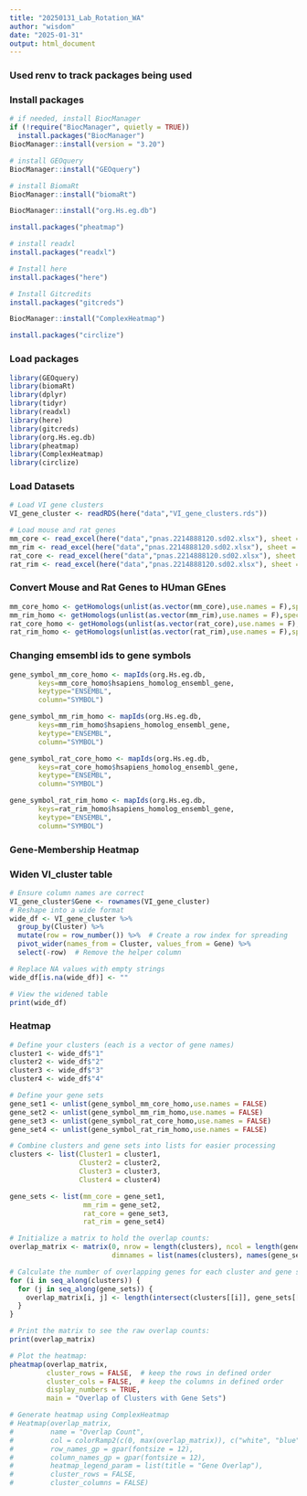 ```yaml
---
title: "20250131_Lab_Rotation_WA"
author: "wisdom"
date: "2025-01-31"
output: html_document
---
```


### Used renv to track packages being used


### Install packages
```r
# if needed, install BiocManager
if (!require("BiocManager", quietly = TRUE))
  install.packages("BiocManager")
BiocManager::install(version = "3.20")

# install GEOquery
BiocManager::install("GEOquery")

# install BiomaRt
BiocManager::install("biomaRt")

BiocManager::install("org.Hs.eg.db")

install.packages("pheatmap")

# install readxl
install.packages("readxl")

# Install here
install.packages("here")

# Install Gitcredits
install.packages("gitcreds")

BiocManager::install("ComplexHeatmap")

install.packages("circlize")
```


### Load packages
```r
library(GEOquery)
library(biomaRt)
library(dplyr)
library(tidyr)
library(readxl)
library(here)
library(gitcreds)
library(org.Hs.eg.db)
library(pheatmap)
library(ComplexHeatmap)
library(circlize)
```

### Load Datasets
```r
# Load VI gene clusters
VI_gene_cluster <- readRDS(here("data","VI_gene_clusters.rds"))

# Load mouse and rat genes
mm_core <- read_excel(here("data","pnas.2214888120.sd02.xlsx"), sheet = "Annotation- MM Core", range =cell_cols("A"))
mm_rim <- read_excel(here("data","pnas.2214888120.sd02.xlsx"), sheet = "Annotation-MM Rim", range =cell_cols("A"))
rat_core <- read_excel(here("data","pnas.2214888120.sd02.xlsx"), sheet = "Annotation Rat Core", range =cell_cols("A"))
rat_rim <- read_excel(here("data","pnas.2214888120.sd02.xlsx"), sheet = "Annotation-Rat Rim", range =cell_cols("A"))
```

### Convert Mouse and Rat Genes to HUman GEnes
```r
mm_core_homo <- getHomologs(unlist(as.vector(mm_core),use.names = F),species_from = "mus_musculus", species_to = "homo_sapiens")
mm_rim_homo <- getHomologs(unlist(as.vector(mm_rim),use.names = F),species_from = "mus_musculus", species_to = "homo_sapiens")
rat_core_homo <- getHomologs(unlist(as.vector(rat_core),use.names = F),species_from = "rattus_norvegicus", species_to = "homo_sapiens")
rat_rim_homo <- getHomologs(unlist(as.vector(rat_rim),use.names = F),species_from = "rattus_norvegicus", species_to = "homo_sapiens")
```


### Changing emsembl ids to gene symbols

```r
gene_symbol_mm_core_homo <- mapIds(org.Hs.eg.db,
       keys=mm_core_homo$hsapiens_homolog_ensembl_gene,
       keytype="ENSEMBL",
       column="SYMBOL")

gene_symbol_mm_rim_homo <- mapIds(org.Hs.eg.db,
       keys=mm_rim_homo$hsapiens_homolog_ensembl_gene,
       keytype="ENSEMBL",
       column="SYMBOL")

gene_symbol_rat_core_homo <- mapIds(org.Hs.eg.db,
       keys=rat_core_homo$hsapiens_homolog_ensembl_gene,
       keytype="ENSEMBL",
       column="SYMBOL")

gene_symbol_rat_rim_homo <- mapIds(org.Hs.eg.db,
       keys=rat_rim_homo$hsapiens_homolog_ensembl_gene,
       keytype="ENSEMBL",
       column="SYMBOL")

```

### Gene-Membership Heatmap

### Widen VI_cluster table
```r
# Ensure column names are correct
VI_gene_cluster$Gene <- rownames(VI_gene_cluster)
# Reshape into a wide format
wide_df <- VI_gene_cluster %>%
  group_by(Cluster) %>%
  mutate(row = row_number()) %>%  # Create a row index for spreading
  pivot_wider(names_from = Cluster, values_from = Gene) %>%
  select(-row)  # Remove the helper column

# Replace NA values with empty strings
wide_df[is.na(wide_df)] <- ""

# View the widened table
print(wide_df)

```

### Heatmap
```r
# Define your clusters (each is a vector of gene names)
cluster1 <- wide_df$"1"
cluster2 <- wide_df$"2"
cluster3 <- wide_df$"3"
cluster4 <- wide_df$"4"

# Define your gene sets
gene_set1 <- unlist(gene_symbol_mm_core_homo,use.names = FALSE)
gene_set2 <- unlist(gene_symbol_mm_rim_homo,use.names = FALSE)
gene_set3 <- unlist(gene_symbol_rat_core_homo,use.names = FALSE)
gene_set4 <- unlist(gene_symbol_rat_rim_homo,use.names = FALSE)

# Combine clusters and gene sets into lists for easier processing
clusters <- list(Cluster1 = cluster1,
                 Cluster2 = cluster2,
                 Cluster3 = cluster3,
                 Cluster4 = cluster4)

gene_sets <- list(mm_core = gene_set1,
                  mm_rim = gene_set2,
                  rat_core = gene_set3,
                  rat_rim = gene_set4)

# Initialize a matrix to hold the overlap counts:
overlap_matrix <- matrix(0, nrow = length(clusters), ncol = length(gene_sets),
                         dimnames = list(names(clusters), names(gene_sets)))

# Calculate the number of overlapping genes for each cluster and gene set pair:
for (i in seq_along(clusters)) {
  for (j in seq_along(gene_sets)) {
    overlap_matrix[i, j] <- length(intersect(clusters[[i]], gene_sets[[j]]))
  }
}

# Print the matrix to see the raw overlap counts:
print(overlap_matrix)

# Plot the heatmap:
pheatmap(overlap_matrix,
         cluster_rows = FALSE,  # keep the rows in defined order
         cluster_cols = FALSE,  # keep the columns in defined order
         display_numbers = TRUE,
         main = "Overlap of Clusters with Gene Sets")

# Generate heatmap using ComplexHeatmap
# Heatmap(overlap_matrix,
#         name = "Overlap Count",
#         col = colorRamp2(c(0, max(overlap_matrix)), c("white", "blue")),
#         row_names_gp = gpar(fontsize = 12),
#         column_names_gp = gpar(fontsize = 12),
#         heatmap_legend_param = list(title = "Gene Overlap"),
#         cluster_rows = FALSE,
#         cluster_columns = FALSE)

```

